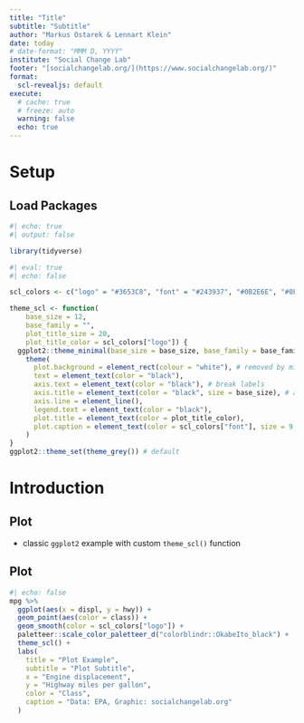 ```yaml
---
title: "Title"
subtitle: "Subtitle"
author: "Markus Ostarek & Lennart Klein"
date: today
# date-format: "MMM D, YYYY"
institute: "Social Change Lab"
footer: "[socialchangelab.org/](https://www.socialchangelab.org/)"
format:
  scl-revealjs: default
execute:
  # cache: true
  # freeze: auto
  warning: false
  echo: true
---
```


# Setup

## Load Packages

```r
#| echo: true
#| output: false

library(tidyverse)
```

```r
#| eval: true
#| echo: false

scl_colors <- c("logo" = "#3653C8", "font" = "#243937", "#0B2E6E", "#0F4AB2")

theme_scl <- function(
    base_size = 12,
    base_family = "",
    plot_title_size = 20,
    plot_title_color = scl_colors["logo"]) {
  ggplot2::theme_minimal(base_size = base_size, base_family = base_family) +
    theme(
      plot.background = element_rect(colour = "white"), # removed by minimal
      text = element_text(color = "black"),
      axis.text = element_text(color = "black"), # break labels
      axis.title = element_text(color = "black", size = base_size), # axis labels
      axis.line = element_line(),
      legend.text = element_text(color = "black"),
      plot.title = element_text(color = plot_title_color),
      plot.caption = element_text(color = scl_colors["font"], size = 9, hjust = 0)
    )
}
ggplot2::theme_set(theme_grey()) # default
```

# Introduction

## Plot

-   classic `ggplot2` example with custom `theme_scl()` function


## Plot

```r
#| echo: false
mpg %>%
  ggplot(aes(x = displ, y = hwy)) +
  geom_point(aes(color = class)) +
  geom_smooth(color = scl_colors["logo"]) +
  paletteer::scale_color_paletteer_d("colorblindr::OkabeIto_black") +
  theme_scl() +
  labs(
    title = "Plot Example",
    subtitle = "Plot Subtitle",
    x = "Engine displacement",
    y = "Highway miles per gallon",
    color = "Class",
    caption = "Data: EPA, Graphic: socialchangelab.org"
  )
```
